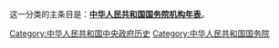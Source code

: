 这一分类的主条目是：'''[[中华人民共和国国务院机构年表|中华人民共和国国务院机构年表]]'''。

[[Category:中华人民共和国中央政府历史|Category:中华人民共和国中央政府历史]]
[[Category:中华人民共和国国务院|Category:中华人民共和国国务院]]